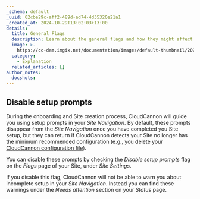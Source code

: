 ```yaml
---
_schema: default
_uuid: 02cbe29c-aff2-489d-ad74-4d35320e21a1
_created_at: 2024-10-29T13:02:03+13:00
details:
  title: General Flags
  description: Learn about the general flags and how they might affect your Site.
  image: >-
    https://cc-dam.imgix.net/documentation/images/default-thumbnail/2023-Q4/CloudCannon-Documentation-Thumbnail.png
  category:
    - Explanation
  related_articles: []
author_notes:
  docshots:
---
```

## Disable setup prompts

During the onboarding and Site creation process, CloudCannon will guide you using setup prompts in your *Site Navigation*. By default, these prompts disappear from the *Site Navigation* once you have completed you Site setup, but they can return if CloudCannon detects your Site no longer has the minimum recommended configuration (e.g., you delete your [CloudCannon configuration file](/documentation/articles/what-is-the-cloudcannon-configuration-file/)).

You can disable these prompts by checking the *Disable setup prompts* flag on the *Flags* page of your Site, under *Site Settings*.

If you disable this flag, CloudCannon will not be able to warn you about incomplete setup in your *Site Navigation*. Instead you can find these warnings under the *Needs attention* section on your *Status* page.